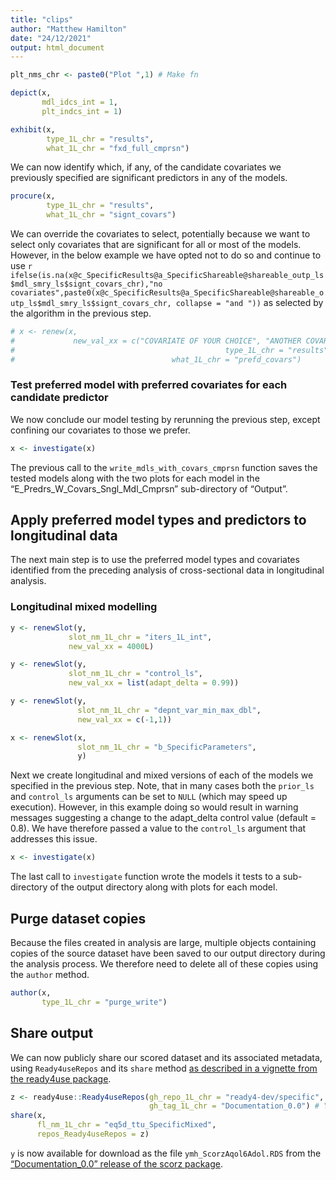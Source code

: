 ```yaml
---
title: "clips"
author: "Matthew Hamilton"
date: "24/12/2021"
output: html_document
---
```


```r
plt_nms_chr <- paste0("Plot ",1) # Make fn
```

```r
depict(x,
       mdl_idcs_int = 1,
       plt_indcs_int = 1)
```

```r

exhibit(x,
        type_1L_chr = "results",
        what_1L_chr = "fxd_full_cmprsn")
```
We can now identify which, if any, of the candidate covariates we previously specified are significant predictors in any of the models.

```r
procure(x,
        type_1L_chr = "results",
        what_1L_chr = "signt_covars")
```


We can override the covariates to select, potentially because we want to select only covariates that are significant for all or most of the models. However, in the below example we have opted not to do so and continue to use `r ifelse(is.na(x@c_SpecificResults@a_SpecificShareable@shareable_outp_ls$mdl_smry_ls$signt_covars_chr),"no covariates",paste0(x@c_SpecificResults@a_SpecificShareable@shareable_outp_ls$mdl_smry_ls$signt_covars_chr, collapse = "and "))` as selected by the algorithm in the previous step.

```r
# x <- renew(x,
#             new_val_xx = c("COVARIATE OF YOUR CHOICE", "ANOTHER COVARIATE"),
#                                               type_1L_chr = "results",
#                                   what_1L_chr = "prefd_covars")
```

### Test preferred model with preferred covariates for each candidate predictor
We now conclude our model testing by rerunning the previous step, except confining our covariates to those we prefer.

```r
x <- investigate(x)
```


The previous call to the `write_mdls_with_covars_cmprsn`{.R} function saves the tested models along with the two plots for each model in the "E_Predrs_W_Covars_Sngl_Mdl_Cmprsn" sub-directory of "Output". 

## Apply preferred model types and predictors to longitudinal data
The next main step is to use the preferred model types and covariates identified from the preceding analysis of cross-sectional data in longitudinal analysis. 

### Longitudinal mixed modelling

```r
y <- renewSlot(y,
             slot_nm_1L_chr = "iters_1L_int",
             new_val_xx = 4000L)
```
```r
y <- renewSlot(y,
             slot_nm_1L_chr = "control_ls",
             new_val_xx = list(adapt_delta = 0.99))
```

```r
y <- renewSlot(y,
               slot_nm_1L_chr = "depnt_var_min_max_dbl",
               new_val_xx = c(-1,1))
```

```r
x <- renewSlot(x,
               slot_nm_1L_chr = "b_SpecificParameters",
               y)
```

Next we create longitudinal and mixed versions of each of the models we specified in the previous step. Note, that in many cases both the `prior_ls` and `control_ls` arguments can be set to `NULL` (which may speed up execution). However, in this example doing so would result in warning messages suggesting a change to the adapt_delta control value (default = 0.8). We have therefore passed a value to the `control_ls` argument that addresses this issue.

```r
x <- investigate(x)
```

The last call to `investigate`{.R} function wrote the models it tests to a sub-directory of the output directory along with plots for each model. 

## Purge dataset copies

Because the files created in analysis are large, multiple objects containing copies of the source dataset have been saved to our output directory during the analysis process. We therefore need to delete all of these copies using the `author` method.

```r
author(x,
       type_1L_chr = "purge_write")
```

## Share output
We can now publicly share our scored dataset and its associated metadata, using `Ready4useRepos` and its `share` method [as described in a vignette from the ready4use package](https://ready4-dev.github.io/ready4use/articles/V_01.html).

```r
z <- ready4use::Ready4useRepos(gh_repo_1L_chr = "ready4-dev/specific", # Replace with details of your repo.
                               gh_tag_1L_chr = "Documentation_0.0") # You must have write permissions.
share(x,
      fl_nm_1L_chr = "eq5d_ttu_SpecificMixed",
      repos_Ready4useRepos = z)

```

`y` is now available for download as the file `ymh_ScorzAqol6Adol.RDS` from the ["Documentation_0.0" release of the scorz package](https://github.com/ready4-dev/scorz/releases/tag/Documentation_0.0).

